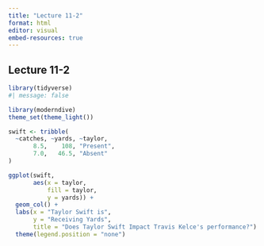```yaml
---
title: "Lecture 11-2"
format: html
editor: visual
embed-resources: true
---
```


## Lecture 11-2

```r
library(tidyverse)
#| message: false

library(moderndive)
theme_set(theme_light())
```

```r
swift <- tribble(
  ~catches, ~yards, ~taylor,
       8.5,    108, "Present",
       7.0,   46.5, "Absent"
)

ggplot(swift,
       aes(x = taylor,
           fill = taylor,
           y = yards)) +
  geom_col() +
  labs(x = "Taylor Swift is",
       y = "Receiving Yards",
       title = "Does Taylor Swift Impact Travis Kelce's performance?") +
  theme(legend.position = "none")
```
